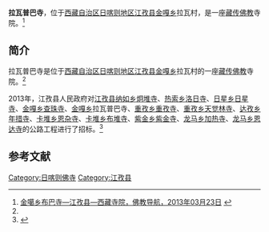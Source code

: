 {{Infobox Tibetan Buddhist monastery
|name =拉瓦普巴寺
|image =
|image size = 250px
|alt = 
|caption = 
|t=
|w=
|to = 
|ipa={{IPA|}}
|z=
|thdl=
|e=
|tc=拉瓦普巴寺
|s=拉瓦普巴寺
|p=
|m=
|k=
|pushpin_map = 
|latd =  | latm =  | lats =  | latNS = 
|longd=  | longm= | longs =| longEW = 
|iso_region = 
|map_caption = 
|mapsize = 
|location_country = 中国
|location = {{CHN}}[[西藏自治区|西藏自治区]][[日喀则地区|日喀则地区]][[江孜县|江孜县]]
|coordinates_display =
|founded_by =
|date_founded =
|date_renovated =
|sect =
|mather =
|children =
|dedicated_to = 
|tulku =
|head_lama = 
|head_mgh =
|no._of_monks = 
|architecture = 
|festivals =
|footnotes = 
}}

'''拉瓦普巴寺'''，位于[[西藏自治区|西藏自治区]][[日喀则地区|日喀则地区]][[江孜县|江孜县]][[金嘎乡|金嘎乡]]拉瓦村，是一座[[藏传佛教|藏传佛教]]寺院。<ref name=fjdh>[http://www.fjdh.com/ffzt/fjhy/ahsy2013/03/101935217660.html 金噶乡布巴寺—江孜县—西藏寺院，佛教导航，2013年03月23日] {{Wayback|url=http://www.fjdh.com/ffzt/fjhy/ahsy2013/03/101935217660.html |date=20130927164029 }}</ref>

==简介==
拉瓦普巴寺是位于[[西藏自治区|西藏自治区]][[日喀则地区|日喀则地区]][[江孜县|江孜县]][[金嘎乡|金嘎乡]]拉瓦村的一座[[藏传佛教|藏传佛教]]寺院。<ref name=fjdh/>

2013年，江孜县人民政府对[[江孜县|江孜县]][[纳如乡|纳如乡]][[炯堆寺|炯堆寺]]、[[热索乡|热索乡]][[洛日寺|洛日寺]]、[[日星乡|日星乡]][[日星寺|日星寺]]、[[金嘎乡|金嘎乡]][[查珠寺_(江孜县金嘎乡)|查珠寺]]、[[金嘎乡|金嘎乡]]拉瓦普巴寺、[[重孜乡|重孜乡]][[重孜寺|重孜寺]]、[[重孜乡|重孜乡]][[天觉林寺|天觉林寺]]、[[达孜乡_(江孜县)|达孜乡]][[年措寺|年措寺]]、[[卡堆乡|卡堆乡]][[恩杂寺|恩杂寺]]、[[卡堆乡|卡堆乡]][[布堆寺|布堆寺]]、[[紫金乡_(江孜县)|紫金乡]][[紫金寺_(江孜县)|紫金寺]]、[[龙马乡_(江孜县)|龙马乡]][[加热寺_(江孜县)|加热寺]]、[[龙马乡_(江孜县)|龙马乡]][[恩达寺|恩达寺]]的公路工程进行了招标。<ref name=zgzbw>{{Cite web |url=http://www.bidchance.com/calggnew/2013/03/28/5901771.html |title=江孜县卡堆乡恩杂寺等8座寺庙公路工程项目，中国招标网，2013-03-28 |access-date=2013-09-24 |archive-url=https://web.archive.org/web/20130927111942/http://www.bidchance.com/calggnew/2013/03/28/5901771.html |archive-date=2013-09-27 |dead-url=yes }}</ref>

==参考文献==
{{reflist}}

{{日喀则地标}}
[[Category:日喀则佛寺|Category:日喀则佛寺]]
[[Category:江孜县|Category:江孜县]]